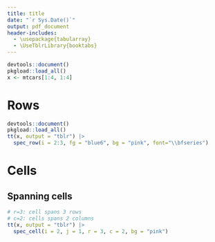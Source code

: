 ```yaml
---
title: title
date: "`r Sys.Date()`"
output: pdf_document
header-includes: 
  - \usepackage{tabularray}
  - \UseTblrLibrary{booktabs}
---
```


```r
devtools::document()
pkgload::load_all()
x <- mtcars[1:4, 1:4]
```

# Rows

```r
devtools::document()
pkgload::load_all()
tt(x, output = "tblr") |>
  spec_row(i = 2:3, fg = "blue6", bg = "pink", font="\\bfseries")
```

# Cells

## Spanning cells

```r
# r=3: cell spans 3 rows
# c=2: cells spans 2 columns 
tt(x, output = "tblr") |>
  spec_cell(i = 2, j = 1, r = 3, c = 2, bg = "pink")
```

